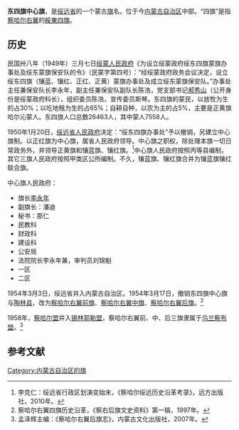 '''东四旗中心旗'''，是[[绥远省_(中华人民共和国)|绥远省]]的一个蒙古[[旗_(行政区划)|旗]]名。位于今[[内蒙古自治区|内蒙古自治区]]中部。“四旗”是指[[察哈尔部|察哈尔右翼]]的[[綏東四旗|綏東四旗]]。
==历史==
民国卅八年（1949年）三月七日[[绥蒙军区|绥蒙人民政府]]《为设立绥蒙政府绥东四旗蒙旗办事处及绥东蒙旗保安队的令》（民蒙字第四号）：“经绥蒙政府政务会议决定，设立绥东四旗（镶蓝、镶红、正红、正黄）蒙旗办事处及成立绥东蒙旗保安队。”办事处主任兼保安队长李永年，副主任兼保安队副队长陈浩，党支部书记[[郝秀山|郝秀山]]（公开身份是绥蒙政府科长），组织委员陈浩，宣传委员斯琴。东四旗的蒙民，以放牧为生的占30%；以吃地租为生的占65%；自耕自种，以农为主的占5%，主要是正黄旗哈尔沁蒙人。东四旗人口总数26463人，其中蒙人7558人。

1950年1月20日，[[绥远省_(中华人民共和国)|绥远省人民政府]]决定：“绥东四旗办事处”予以撤销，另建立中心旗制。以正红旗为中心旗，属省人民政府领导。中心旗之职权，除处理本旗一切日常政务外，并领导正黄旗和镶蓝旗、镶红旗。<ref>李克仁：绥远省行政区划演变始末，《察哈尔绥远历史沿革考录》，远方出版社，2010年。</ref>中心旗人民政府按照丙等县编制，其它三旗人民政府按照甲类区公所编制。不久，镶蓝旗、镶红旗合并为镶蓝旗镶红联合旗。

中心旗人民政府：
*旗长[[李永年|李永年]]
*副旗长：潘迪
*秘书：那仁
*民教科
*财政科
* 建设科
* 公安局
* 法院院长李永年兼，审判员刘锦魁
* 一区
* 二区


1954年3月3日，绥远省并入内蒙古自治区。1954年3月17日，撤销东四旗中心旗与[[陶林县|陶林县]]，改为[[察哈尔右翼前旗|察哈尔右翼前旗]]、[[察哈尔右翼中旗|察哈尔右翼中旗]]、[[察哈尔右翼后旗|察哈尔右翼后旗]]。<ref>察哈尔右翼四旗历史沿革，《察右后旗文史资料》第一辑，1997年。</ref>

1958年，[[察哈尔盟|察哈尔盟]]并入[[锡林郭勒盟|锡林郭勒盟]]，察哈尔右翼前、中、后三旗隶属于[[乌兰察布盟|乌兰察布盟]]。<ref>孟泽辉主编：《察哈尔右翼后旗志》，内蒙古文化出版社，2007年。</ref>

==参考文献==
<references/>
[[Category:内蒙古自治区的旗|Category:内蒙古自治区的旗]]